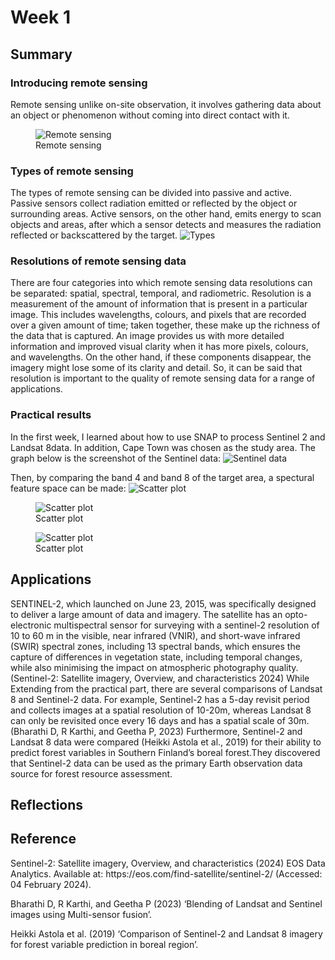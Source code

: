# Week 1

## Summary
### Introducing remote sensing
Remote sensing unlike on-site observation, it involves gathering data about an object or phenomenon without coming into direct contact with it. 

![Remote sensing](Remote-Sensing-Process.jpg)

### Types of remote sensing
The types of remote sensing can be divided into passive and active. Passive sensors collect radiation emitted or reflected by the object or surrounding areas. Active sensors, on the other hand, emits energy to scan objects and areas, after which a sensor detects and measures the radiation reflected or backscattered by the target.
![Types](Types of remote sensing.jpg)

### Resolutions of remote sensing data
There are four categories into which remote sensing data resolutions can be separated: spatial, spectral, temporal, and radiometric. Resolution is a measurement of the amount of information that is present in a particular image. This includes wavelengths, colours, and pixels that are recorded over a given amount of time; taken together, these make up the richness of the data that is captured.      An image provides us with more detailed information and improved visual clarity when it has more pixels, colours, and wavelengths. On the other hand, if these components disappear, the imagery might lose some of its clarity and detail. So, it can be said that resolution is important to the quality of remote sensing data for a range of applications.

### Practical results
In the first week, I learned about how to use SNAP to process Sentinel 2 and Landsat 8data. In addition, Cape Town was chosen as the study area. The graph below is the screenshot of the Sentinel data:
![Sentinel data](屏幕截图 2024-02-15 200519.jpg)

Then, by comparing the band 4 and band 8 of the target area, a spectural feature space can be made:
![Scatter plot](240216.jpg)

![Scatter plot](00002.jpg)

![Scatter plot](000010.jpg)

## Applications
SENTINEL-2, which launched on June 23, 2015, was specifically designed to deliver a large amount of data and imagery. The satellite has an opto-electronic multispectral sensor for surveying with a sentinel-2 resolution of 10 to 60 m in the visible, near infrared (VNIR), and short-wave infrared (SWIR) spectral zones, including 13 spectral bands, which ensures the capture of differences in vegetation state, including temporal changes, while also minimising the impact on atmospheric photography quality.(Sentinel-2: Satellite imagery, Overview, and characteristics 2024) While 
Extending from the practical part, there are several comparisons of Landsat 8 and Sentinel-2 data. For example, Sentinel-2 has a 5-day revisit period and collects images at a spatial resolution of 10-20m, whereas Landsat 8 can only be revisited once every 16 days and has a spatial scale of 30m.(Bharathi D, R Karthi, and Geetha P, 2023) Furthermore, Sentinel-2 and Landsat 8 data were compared (Heikki Astola et al., 2019) for their ability to predict forest variables in Southern Finland's boreal forest.They discovered that Sentinel-2 data can be used as the primary Earth observation data source for forest resource assessment.



## Reflections

## Reference
Sentinel-2: Satellite imagery, Overview, and characteristics (2024) EOS Data Analytics. Available at: https://eos.com/find-satellite/sentinel-2/ (Accessed: 04 February 2024). 

Bharathi D, R Karthi, and Geetha P (2023) ‘Blending of Landsat and Sentinel images using  Multi-sensor fusion’.


Heikki Astola et al. (2019) ‘Comparison of Sentinel-2 and Landsat 8 imagery for forest variable  prediction in boreal region’.
